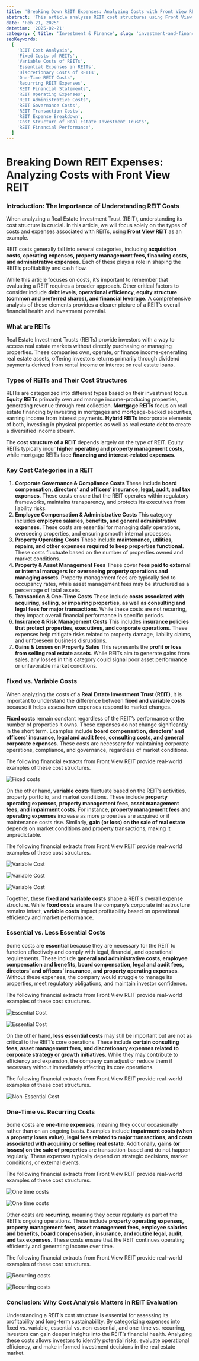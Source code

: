 ```yaml
---
title: 'Breaking Down REIT Expenses: Analyzing Costs with Front View REIT'
abstract: 'This article analyzes REIT cost structures using Front View REIT’s financials, categorizing expenses into fixed vs. variable, essential vs. discretionary, and one-time vs. recurring to aid investment decision-making.'
date: 'Feb 21, 2025'
datetime: '2025-02-21'
category: { title: 'Investment & Finance', slug: 'investment-and-finance' }
seoKeywords:
  [
    'REIT Cost Analysis',
    'Fixed Costs of REITs',
    'Variable Costs of REITs',
    'Essential Expenses in REITs',
    'Discretionary Costs of REITs',
    'One-Time REIT Costs',
    'Recurring REIT Expenses',
    'REIT Financial Statements',
    'REIT Operating Expenses',
    'REIT Administrative Costs',
    'REIT Governance Costs',
    'REIT Transaction Costs',
    'REIT Expense Breakdown',
    'Cost Structure of Real Estate Investment Trusts',
    'REIT Financial Performance',
  ]
---
```


# Breaking Down REIT Expenses: Analyzing Costs with Front View REIT

### Introduction: The Importance of Understanding REIT Costs

When analyzing a Real Estate Investment Trust (REIT), understanding its cost structure is crucial. In this article, we will focus solely on the types of costs and expenses associated with REITs, using **Front View REIT** as an example.

REIT costs generally fall into several categories, including **acquisition costs, operating expenses, property management fees, financing costs, and administrative expenses.** Each of these plays a role in shaping the REIT’s profitability and cash flow.

While this article focuses on costs, it’s important to remember that evaluating a REIT requires a broader approach. Other critical factors to consider include **debt levels, operational efficiency, equity structure (common and preferred shares), and financial leverage.** A comprehensive analysis of these elements provides a clearer picture of a REIT’s overall financial health and investment potential.

### What are REITs

Real Estate Investment Trusts (REITs) provide investors with a way to access real estate markets without directly purchasing or managing properties. These companies own, operate, or finance income-generating real estate assets, offering investors returns primarily through dividend payments derived from rental income or interest on real estate loans.

### Types of REITs and Their Cost Structures

REITs are categorized into different types based on their investment focus. **Equity REITs** primarily own and manage income-producing properties, generating revenue through rent collection. **Mortgage REITs** focus on real estate financing by investing in mortgages and mortgage-backed securities, earning income from interest payments. **Hybrid REITs** incorporate elements of both, investing in physical properties as well as real estate debt to create a diversified income stream.

The **cost structure of a REIT** depends largely on the type of REIT. Equity REITs typically incur **higher operating and property management costs**, while mortgage REITs face **financing and interest-related expenses**.

### Key Cost Categories in a REIT

1. **Corporate Governance & Compliance Costs**
   These include **board compensation, directors’ and officers’ insurance, legal, audit, and tax expenses**. These costs ensure that the REIT operates within regulatory frameworks, maintains transparency, and protects its executives from liability risks.
2. **Employee Compensation & Administrative Costs**
   This category includes **employee salaries, benefits, and general administrative expenses**. These costs are essential for managing daily operations, overseeing properties, and ensuring smooth internal processes.
3. **Property Operating Costs**
   These include **maintenance, utilities, repairs, and other expenses required to keep properties functional**. These costs fluctuate based on the number of properties owned and market conditions.
4. **Property & Asset Management Fees**
   These cover **fees paid to external or internal managers for overseeing property operations and managing assets**. Property management fees are typically tied to occupancy rates, while asset management fees may be structured as a percentage of total assets.
5. **Transaction & One-Time Costs**
   These include **costs associated with acquiring, selling, or impairing properties, as well as consulting and legal fees for major transactions**. While these costs are not recurring, they impact overall financial performance in specific periods.
6. **Insurance & Risk Management Costs**
   This includes **insurance policies that protect properties, executives, and corporate operations**. These expenses help mitigate risks related to property damage, liability claims, and unforeseen business disruptions.
7. **Gains & Losses on Property Sales**
   This represents the **profit or loss from selling real estate assets**. While REITs aim to generate gains from sales, any losses in this category could signal poor asset performance or unfavorable market conditions.

### Fixed vs. Variable Costs

When analyzing the costs of a **Real Estate Investment Trust (REIT)**, it is important to understand the difference between **fixed and variable costs** because it helps assess how expenses respond to market changes.

**Fixed costs** remain constant regardless of the REIT’s performance or the number of properties it owns. These expenses do not change significantly in the short term. Examples include **board compensation, directors’ and officers’ insurance, legal and audit fees, consulting costs, and general corporate expenses**. These costs are necessary for maintaining corporate operations, compliance, and governance, regardless of market conditions.

The following financial extracts from Front View REIT provide real-world examples of these cost structures.

![Fixed costs](/images/blogs/breaking-down-reit-expense-analyzing-costs-with-front-view-reit/fixed-cost.png)

On the other hand, **variable costs** fluctuate based on the REIT’s activities, property portfolio, and market conditions. These include **property operating expenses, property management fees, asset management fees, and impairment costs**. For instance, **property management fees** and **operating expenses** increase as more properties are acquired or if maintenance costs rise. Similarly, **gain (or loss) on the sale of real estate** depends on market conditions and property transactions, making it unpredictable.

The following financial extracts from Front View REIT provide real-world examples of these cost structures.

![Variable Cost](/images/blogs/breaking-down-reit-expense-analyzing-costs-with-front-view-reit/variable-operating-costs.png)

![Variable Cost](/images/blogs/breaking-down-reit-expense-analyzing-costs-with-front-view-reit/variable-impairment-loss.png)

![Variable Cost](/images/blogs/breaking-down-reit-expense-analyzing-costs-with-front-view-reit/variable-gain-or-loss-on-sale-of-asset.png)

Together, these **fixed and variable costs** shape a REIT’s overall expense structure. While **fixed costs** ensure the company’s corporate infrastructure remains intact, **variable costs** impact profitability based on operational efficiency and market performance.

### Essential vs. Less Essential Costs

Some costs are **essential** because they are necessary for the REIT to function effectively and comply with legal, financial, and operational requirements. These include **general and administrative costs, employee compensation and benefits, board compensation, legal and audit fees, directors’ and officers’ insurance, and property operating expenses**. Without these expenses, the company would struggle to manage its properties, meet regulatory obligations, and maintain investor confidence.

The following financial extracts from Front View REIT provide real-world examples of these cost structures.

![Essential Cost](/images/blogs/breaking-down-reit-expense-analyzing-costs-with-front-view-reit/essential-g&a-expense.png)

![Essential Cost](/images/blogs/breaking-down-reit-expense-analyzing-costs-with-front-view-reit/essential-expense.png)

On the other hand, **less essential costs** may still be important but are not as critical to the REIT’s core operations. These include **certain consulting fees, asset management fees, and discretionary expenses related to corporate strategy or growth initiatives**. While they may contribute to efficiency and expansion, the company can adjust or reduce them if necessary without immediately affecting its core operations.

The following financial extracts from Front View REIT provide real-world examples of these cost structures.

![Non-Essential Cost](/images/blogs/breaking-down-reit-expense-analyzing-costs-with-front-view-reit/non-essential-asset-management-fees.png)

### One-Time vs. Recurring Costs

Some costs are **one-time expenses**, meaning they occur occasionally rather than on an ongoing basis. Examples include **impairment costs (when a property loses value), legal fees related to major transactions, and costs associated with acquiring or selling real estate**. Additionally, **gains (or losses) on the sale of properties** are transaction-based and do not happen regularly. These expenses typically depend on strategic decisions, market conditions, or external events.

The following financial extracts from Front View REIT provide real-world examples of these cost structures.

![One time costs](/images/blogs/breaking-down-reit-expense-analyzing-costs-with-front-view-reit/non-recurring-costs.png)

![One time costs](/images/blogs/breaking-down-reit-expense-analyzing-costs-with-front-view-reit/one-time-costs.png)

Other costs are **recurring**, meaning they occur regularly as part of the REIT’s ongoing operations. These include **property operating expenses, property management fees, asset management fees, employee salaries and benefits, board compensation, insurance, and routine legal, audit, and tax expenses**. These costs ensure that the REIT continues operating efficiently and generating income over time.

The following financial extracts from Front View REIT provide real-world examples of these cost structures.

![Recurring costs](/images/blogs/breaking-down-reit-expense-analyzing-costs-with-front-view-reit/recurring-operating-expense.png)

![Recurring costs](/images/blogs/breaking-down-reit-expense-analyzing-costs-with-front-view-reit/recurring-cost.png)

### Conclusion: Why Cost Analysis Matters in REIT Evaluation

Understanding a REIT’s cost structure is essential for assessing its profitability and long-term sustainability. By categorizing expenses into fixed vs. variable, essential vs. non-essential, and one-time vs. recurring, investors can gain deeper insights into the REIT’s financial health. Analyzing these costs allows investors to identify potential risks, evaluate operational efficiency, and make informed investment decisions in the real estate market.
